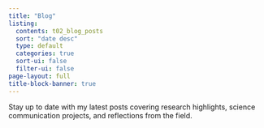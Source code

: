 ```yaml
---
title: "Blog"
listing:
  contents: t02_blog_posts
  sort: "date desc"
  type: default
  categories: true
  sort-ui: false
  filter-ui: false
page-layout: full
title-block-banner: true
---
```


Stay up to date with my latest posts covering research highlights, science communication projects, and reflections from the field.

